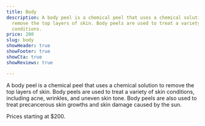 ```yaml
---
title: Body
description: A body peel is a chemical peel that uses a chemical solution to
  remove the top layers of skin. Body peels are used to treat a variety of skin
  conditions.
price: 200
slug: body
showHeader: true
showFooter: true
showCta: true
showReviews: true

---
```


A body peel is a chemical peel that uses a chemical solution to remove the top layers of skin. Body peels are used to treat a variety of skin conditions, including acne, wrinkles, and uneven skin tone. Body peels are also used to treat precancerous skin growths and skin damage caused by the sun.

Prices starting at $200.
